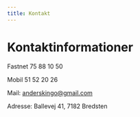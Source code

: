 ```yaml
---
title: Kontakt
---
```


# Kontaktinformationer

Fastnet 75 88 10 50

Mobil 51 52 20 26

Mail: anderskingo@gmail.com

Adresse: Ballevej 41, 7182 Bredsten
